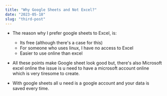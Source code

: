 ```yaml
---
title: "Why Google Sheets and Not Excel?"
date: "2023-05-18"
slug: "third-post"
---
```


- The reason why I prefer google sheets to Excel, is:
    - Its free (although there's a case for this)
    - For someone who uses linux, I have no access to Excel
    - Easier to use online than excel
    
- All these points make Google sheet look good but, there's also Microsoft excel online the issue is u need to have a microsoft account online which is very tiresome to create. 
- With google sheets all u need is a google account and your data is saved every time.
